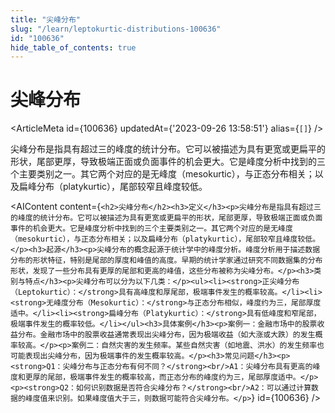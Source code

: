 ```yaml
---
title: "尖峰分布"
slug: "/learn/leptokurtic-distributions-100636"
id: "100636"
hide_table_of_contents: true
---
```



# 尖峰分布

<ArticleMeta id={100636} updatedAt={'2023-09-26 13:58:51'} alias={`[]`} />
<div className='border-solid border-b border-t-0 my-4 border-[var(--ifm-color-gray-300)]' />

尖峰分布是指具有超过三的峰度的统计分布。它可以被描述为具有更宽或更扁平的形状，尾部更厚，导致极端正面或负面事件的机会更大。它是峰度分析中找到的三个主要类别之一。其它两个对应的是无峰度（mesokurtic），与正态分布相关；以及扁峰分布（platykurtic），尾部较窄且峰度较低。

<AIContent content={`<h2>尖峰分布</h2><h3>定义</h3><p>尖峰分布是指具有超过三的峰度的统计分布。它可以被描述为具有更宽或更扁平的形状，尾部更厚，导致极端正面或负面事件的机会更大。它是峰度分析中找到的三个主要类别之一。其它两个对应的是无峰度（mesokurtic），与正态分布相关；以及扁峰分布（platykurtic），尾部较窄且峰度较低。</p><h3>起源</h3><p>尖峰分布的概念起源于统计学中的峰度分析。峰度分析用于描述数据分布的形状特征，特别是尾部的厚度和峰值的高度。早期的统计学家通过研究不同数据集的分布形状，发现了一些分布具有更厚的尾部和更高的峰值，这些分布被称为尖峰分布。</p><h3>类别与特点</h3><p>尖峰分布可以分为以下几类：</p><ul><li><strong>正尖峰分布（Leptokurtic）：</strong>具有高峰度和厚尾部，极端事件发生的概率较高。</li><li><strong>无峰度分布（Mesokurtic）：</strong>与正态分布相似，峰度约为三，尾部厚度适中。</li><li><strong>扁峰分布（Platykurtic）：</strong>具有低峰度和窄尾部，极端事件发生的概率较低。</li></ul><h3>具体案例</h3><p>案例一：金融市场中的股票收益分布。金融市场中的股票收益通常表现出尖峰分布，因为极端收益（如大涨或大跌）的发生概率较高。</p><p>案例二：自然灾害的发生频率。某些自然灾害（如地震、洪水）的发生频率也可能表现出尖峰分布，因为极端事件的发生概率较高。</p><h3>常见问题</h3><p><strong>Q1：尖峰分布与正态分布有何不同？</strong><br/>A1：尖峰分布具有更高的峰度和更厚的尾部，极端事件发生的概率较高，而正态分布的峰度约为三，尾部厚度适中。</p><p><strong>Q2：如何识别数据是否符合尖峰分布？</strong><br/>A2：可以通过计算数据的峰度值来识别。如果峰度值大于三，则数据可能符合尖峰分布。</p>`} id={100636} />
